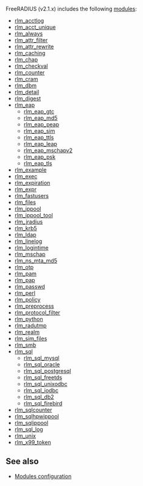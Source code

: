 FreeRADIUS (v2.1.x) includes the following [[modules2|modules]]:

* [[rlm_acctlog]]
* [[rlm_acct_unique]]
* [[rlm_always]]
* [[rlm_attr_filter]]
* [[rlm_attr_rewrite]]
* [[rlm_caching]]
* [[rlm_chap]]
* [[rlm_checkval]]
* [[rlm_counter]]
* [[rlm_cram]]
* [[rlm_dbm]]
* [[rlm_detail]]
* [[rlm_digest]]
* [[rlm_eap]]
** [[rlm_eap_gtc]]
** [[rlm_eap_md5]]
** [[rlm_eap_peap]]
** [[rlm_eap_sim]]
** [[rlm_eap_ttls]]
** [[rlm_eap_leap]]
** [[rlm_eap_mschapv2]]
** [[rlm_eap_psk]]
** [[rlm_eap_tls]]
* [[rlm_example]]
* [[rlm_exec]]
* [[rlm_expiration]]
* [[rlm_expr]]
* [[rlm_fastusers]]
* [[rlm_files]]
* [[rlm_ippool]]
* [[rlm_ippool_tool]]
* [[rlm_jradius]]
* [[rlm_krb5]]
* [[rlm_ldap]]
* [[rlm_linelog]]
* [[rlm_logintime]]
* [[rlm_mschap]]
* [[rlm_ns_mta_md5]]
* [[rlm_otp]]
* [[rlm_pam]]
* [[rlm_pap]]
* [[rlm_passwd]]
* [[rlm_perl]]
* [[rlm_policy]]
* [[rlm_preprocess]]
* [[rlm_protocol_filter]]
* [[rlm_python]]
* [[rlm_radutmp]]
* [[rlm_realm]]
* [[rlm_sim_files]]
* [[rlm_smb]]
* [[rlm_sql]]
** [[rlm_sql_mysql]]
** [[rlm_sql_oracle]]
** [[rlm_sql_postgresql]]
** [[rlm_sql_freetds]]
** [[rlm_sql_unixodbc]]
** [[rlm_sql_iodbc]]
** [[rlm_sql_db2]]
** [[rlm_sql_firebird]]
* [[rlm_sqlcounter]]
* [[rlm_sqlhpwippool]]
* [[rlm_sqlippool]]
* [[rlm_sql_log]]
* [[rlm_unix]]
* [[rlm_x99_token]]

==See also==

* [[Modules configuration]]
